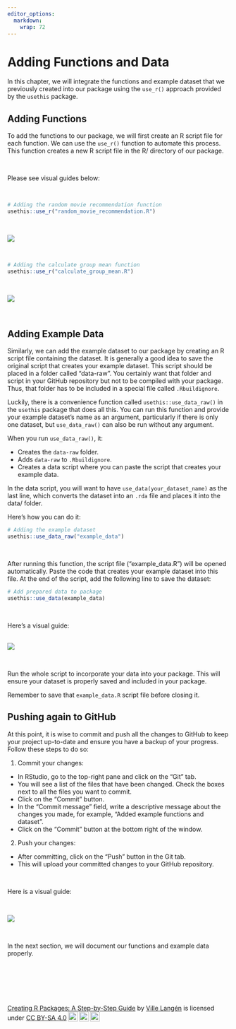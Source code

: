 ```yaml
---
editor_options: 
  markdown: 
    wrap: 72
---
```


# Adding Functions and Data

In this chapter, we will integrate the functions and example dataset
that we previously created into our package using the `use_r()` approach
provided by the `usethis` package.

## Adding Functions

To add the functions to our package, we will first create an R script
file for each function. We can use the `use_r()` function to automate
this process. This function creates a new R script file in the R/
directory of our package.

\

Please see visual guides below:

\

``` r
# Adding the random movie recommendation function
usethis::use_r("random_movie_recommendation.R")
```

\

![](images/random_movie_function-01.gif)

\

``` r
# Adding the calculate group mean function
usethis::use_r("calculate_group_mean.R")
```

\

![](images/random_movie_function-01-01.gif)

\

## Adding Example Data

Similarly, we can add the example dataset to our package by creating an
R script file containing the dataset. It is generally a good idea to
save the original script that creates your example dataset. This script
should be placed in a folder called "data-raw". You certainly want that
folder and script in your GitHub repository but not to be compiled with
your package. Thus, that folder has to be included in a special file
called `.Rbuildignore`.

Luckily, there is a convenience function called
`usethis::use_data_raw()` in the `usethis` package that does all this.
You can run this function and provide your example dataset's name as an
argument, particularly if there is only one dataset, but
`use_data_raw()` can also be run without any argument.

When you run `use_data_raw()`, it:

-   Creates the `data-raw` folder.
-   Adds `data-raw` to `.Rbuildignore`.
-   Creates a data script where you can paste the script that creates
    your example data.

In the data script, you will want to have `use_data(your_dataset_name)`
as the last line, which converts the dataset into an `.rda` file and
places it into the data/ folder.

Here's how you can do it:

``` r
# Adding the example dataset
usethis::use_data_raw("example_data")
```

\

After running this function, the script file ("example_data.R") will be
opened automatically. Paste the code that creates your example dataset
into this file. At the end of the script, add the following line to save
the dataset:

``` r
# Add prepared data to package
usethis::use_data(example_data)
```

\

Here’s a visual guide:

\
![](images/add_data_raw_and_add_data-01.gif)

\

Run the whole script to incorporate your data into your package. This
will ensure your dataset is properly saved and included in your package.

Remember to save that `example_data.R` script file before closing it.

## Pushing again to GitHub

At this point, it is wise to commit and push all the changes to GitHub
to keep your project up-to-date and ensure you have a backup of your
progress. Follow these steps to do so:

1.  Commit your changes:

-   In RStudio, go to the top-right pane and click on the "Git" tab.
-   You will see a list of the files that have been changed. Check the
    boxes next to all the files you want to commit.
-   Click on the "Commit" button.
-   In the "Commit message" field, write a descriptive message about the
    changes you made, for example, "Added example functions and
    dataset".
-   Click on the "Commit" button at the bottom right of the window.

2.  Push your changes:

-   After committing, click on the "Push" button in the Git tab.
-   This will upload your committed changes to your GitHub repository.

\

Here is a visual guide:

\

![](images/push_functions_and_data-01.gif)

\

In the next section, we will document our functions and example data
properly.

\

\

\

<p xmlns:cc="http://creativecommons.org/ns#" xmlns:dct="http://purl.org/dc/terms/">

<a property="dct:title" rel="cc:attributionURL" href="https://creating-r-packages.netlify.app">Creating
R Packages: A Step-by-Step Guide</a> by
<a rel="cc:attributionURL dct:creator" property="cc:attributionName" href="https://www.linkedin.com/in/ville-langen/">Ville
Langén</a> is licensed under
<a href="https://creativecommons.org/licenses/by-sa/4.0/?ref=chooser-v1" target="_blank" rel="license noopener noreferrer" style="display:inline-block;">CC
BY-SA
4.0<img src="https://mirrors.creativecommons.org/presskit/icons/cc.svg?ref=chooser-v1" style="height:22px!important;margin-left:3px;vertical-align:text-bottom;"/><img src="https://mirrors.creativecommons.org/presskit/icons/by.svg?ref=chooser-v1" style="height:22px!important;margin-left:3px;vertical-align:text-bottom;"/><img src="https://mirrors.creativecommons.org/presskit/icons/sa.svg?ref=chooser-v1" style="height:22px!important;margin-left:3px;vertical-align:text-bottom;"/></a>

</p>
